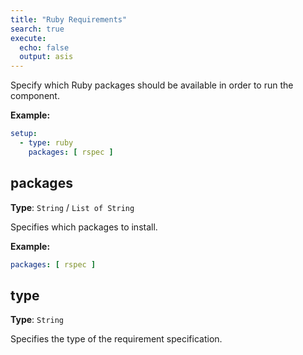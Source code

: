 ```yaml
---
title: "Ruby Requirements"
search: true
execute:
  echo: false
  output: asis
---
```


Specify which Ruby packages should be available in order to run the component.

**Example:**

```yaml
setup:
  - type: ruby
    packages: [ rspec ]

```

## packages

**Type**: `String` / `List of String`

Specifies which packages to install.

**Example:**

```yaml
packages: [ rspec ]
```

## type

**Type**: `String`

Specifies the type of the requirement specification.

